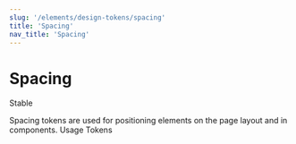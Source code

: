 ```yaml
---
slug: '/elements/design-tokens/spacing'
title: 'Spacing'
nav_title: 'Spacing'
---
```





# Spacing

<StatusLabel type="info">Stable</StatusLabel>

<LeadParagraph>
  Spacing tokens are used for positioning elements on the page layout and in components.
</LeadParagraph>

<Tabs>
  <Tabs.TabList className="pageTabsList">
    <Tabs.Tab>Usage</Tabs.Tab>
    <Tabs.Tab>Tokens</Tabs.Tab>
  </Tabs.TabList>
  <Tabs.TabPanel>
    <Usage />
  </Tabs.TabPanel>
  <Tabs.TabPanel>
    <Tokens />
  </Tabs.TabPanel>
</Tabs>
